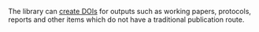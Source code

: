 <!-- Who do researchers talk to, to get a DOI minted? What other information around DOIs do you want to share? Include it below- you can delete the existing text. -->
<!-- Referenced in step7PublishPIDReuse.Rmd -->

The library can [create DOIs](https://www.kcl.ac.uk/researchsupport/research-impact) for outputs such as working papers, protocols, reports and other items which do not have a traditional publication route. 
